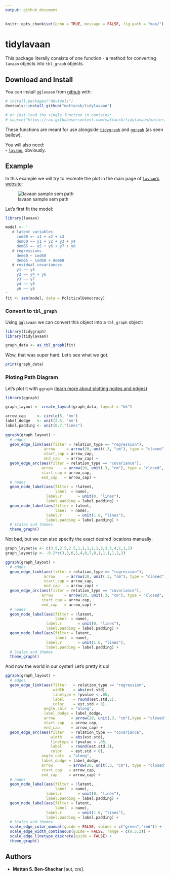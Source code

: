 ```yaml
---
output: github_document
---
```


```r
knitr::opts_chunk$set(echo = TRUE, message = FALSE, fig.path = "man/")
```

# tidylavaan

This package literally consists of one function - a method for converting `lavaan` objects into `tbl_graph` objects.

## Download and Install

You can install `gglavaan` from [github](https://github.com/mattansb/gglavaan) with:

```R
# install.packages("devtools")
devtools::install_github("mattansb/tidylavaan")

# or just load the single function in contains:
# source("https://raw.githubusercontent.com/mattansb/tidylavaan/master/R/tidylavaan.R")
```

These functions are meant for use alongside [`tidygraph`]( https://CRAN.R-project.org/package=tidygraph) and [`ggraph`]( https://CRAN.R-project.org/package=ggraph) (as seen bellow).

You will also need:  
  - [`lavaan`](https://cran.r-project.org/package=lavaan), obviously.

## Example

In this example we will try to recreate the plot in the main page of [`lavaan`'s website](http://lavaan.ugent.be/):


![lavaan sample sem path](http://lavaan.ugent.be/tutorial/figure/sem.png)

Let's first fit the model:

```r
library(lavaan)

model <- '
   # latent variables
     ind60 =~ x1 + x2 + x3
     dem60 =~ y1 + y2 + y3 + y4
     dem65 =~ y5 + y6 + y7 + y8
   # regressions
     dem60 ~ ind60
     dem65 ~ ind60 + dem60
   # residual covariances
     y1 ~~ y5
     y2 ~~ y4 + y6
     y3 ~~ y7
     y4 ~~ y8
     y6 ~~ y8
'
fit <- sem(model, data = PoliticalDemocracy)
```

### Convert to `tbl_graph`

Using `gglavaan` we can convert this object into a `tbl_graph` object:

```r
library(tidygraph)
library(tidylavaan)

graph_data <- as_tbl_graph(fit)
```

Wow, that was super hard. Let's see what we got.

```r
print(graph_data)
```

### Ploting Path Diagram

Let's plot it with `ggraph` ([learn more about plotting nodes and edges](https://github.com/thomasp85/ggraph)).

```r
library(ggraph)

graph_layout <- create_layout(graph_data, layout = "kk")

arrow_cap     <- circle(5, 'mm')
label_dodge   <- unit(2.5, 'mm')
label.padding <- unit(0.7,"lines")
  
ggraph(graph_layout) + 
  # edges
  geom_edge_link(aes(filter = relation_type == "regression"),
                 arrow     = arrow(20, unit(.3, "cm"), type = "closed"),
                 start_cap = arrow_cap,
                 end_cap   = arrow_cap) +
  geom_edge_arc(aes(filter = relation_type == "covariance"),
                arrow     = arrow(20, unit(.3, "cm"), type = "closed", ends = "both"),
                start_cap = arrow_cap,
                end_cap   = arrow_cap) +
  # nodes
  geom_node_label(aes(filter = !latent,
                      label  = name),
                  label.r       = unit(0, "lines"),
                  label.padding = label.padding) +
  geom_node_label(aes(filter = latent,
                      label  = name),
                  label.r       = unit(1.0, "lines"),
                  label.padding = label.padding) +
  # Scales and themes
  theme_graph()
```

Not bad, but we can also specify the exact desired locations manually:

```r
graph_layout$x <- c(3.5,2.5,2.5,1,1,1,1,1,3,3.5,4,1,1,1)
graph_layout$y <- -0.2*c(3,3,6,5,4,6,7,8,1,1,1,1,2,3)

ggraph(graph_layout) + 
  # edges
  geom_edge_link(aes(filter = relation_type == "regression"),
                 arrow     = arrow(20, unit(.3, "cm"), type = "closed"),
                 start_cap = arrow_cap,
                 end_cap   = arrow_cap) +
  geom_edge_arc(aes(filter = relation_type == "covariance"),
                arrow     = arrow(20, unit(.3, "cm"), type = "closed", ends = "both"),
                start_cap = arrow_cap,
                end_cap   = arrow_cap) +
  # nodes
  geom_node_label(aes(filter = !latent,
                      label  = name),
                  label.r       = unit(0, "lines"),
                  label.padding = label.padding) +
  geom_node_label(aes(filter = latent,
                      label  = name),
                  label.r       = unit(1.0, "lines"),
                  label.padding = label.padding) +
  # Scales and themes
  theme_graph()
```

And now the world in our oyster! Let's pretty it up!

```r
ggraph(graph_layout) + 
  # edges
  geom_edge_link(aes(filter   = relation_type == "regression", 
                     width    = abs(est.std),
                     linetype = !pvalue < .05,
                     label    = round(est.std,2),
                     color    = est.std < 0),
                 angle_calc  = "along",
                 label_dodge = label_dodge,
                 arrow       = arrow(20, unit(.3, "cm"),type = "closed"),
                 start_cap   = arrow_cap,
                 end_cap     = arrow_cap) +
  geom_edge_arc(aes(filter   = relation_type == "covariance",
                    width    = abs(est.std),
                    linetype = !pvalue < .05,
                    label    = round(est.std,2),
                    color    = est.std < 0),
                angle_calc  = "along",
                label_dodge = label_dodge,
                arrow       = arrow(20, unit(.3, "cm"), type = "closed", ends = "both"),
                start_cap   = arrow_cap,
                end_cap     = arrow_cap) +
  # nodes
  geom_node_label(aes(filter = !latent,
                      label  = name),
                  label.r       = unit(0, "lines"),
                  label.padding = label.padding) +
  geom_node_label(aes(filter = latent,
                      label  = name),
                  label.r       = unit(1.0, "lines"),
                  label.padding = label.padding) +
  # Scales and themes
  scale_edge_color_manual(guide = FALSE, values = c("green","red")) +
  scale_edge_width_continuous(guide = FALSE, range = c(0.5,2)) +
  scale_edge_linetype_discrete(guide = FALSE) +
  theme_graph()
```


## Authors

  - **Mattan S. Ben-Shachar** [aut, cre].
